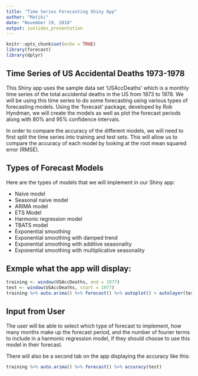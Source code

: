 ```yaml
---
title: "Time Series Forecasting Shiny App"
author: "Matiki"
date: "November 19, 2018"
output: ioslides_presentation
---
```


```r
knitr::opts_chunk$set(echo = TRUE)
library(forecast)
library(dplyr)
```

## Time Series of US Accidental Deaths 1973-1978

This Shiny app uses the sample data set 'USAccDeaths' which is a monthly time 
series of the total accidental deaths in the US from 1973 to 1978. We will be 
using this time series to do some forecasting using various types of forecasting
models. Using the 'forecast' package, developed by Rob Hyndman, we will create 
the models as well as plot the forecast periods along with 80% and 95% confidence
intervals.

In order to compare the accuracy of the different models, we will need to first
split the time series into training and test sets. This will allow us to compare
the accuracy of each model by looking at the root mean squared error (RMSE).

## Types of Forecast Models

Here are the types of models that we will implement in our Shiny app:

- Naive model
- Seasonal naive model
- ARIMA model
- ETS Model
- Harmonic regression model
- TBATS model
- Exponential smoothing 
- Exponential smoothing with damped trend
- Exponential smoothing with additive seasonality
- Exponential smoothing with multiplicative seasonality

## Exmple what the app will display:
```r
training <- window(USAccDeaths, end = 1977)
test <- window(USAccDeaths, start = 1977)
training %>% auto.arima() %>% forecast() %>% autoplot() + autolayer(test)
```

## Input from User

The user will be able to select which type of forecast to implement, how many 
months make up the forecast period, and the number of fourier terms to 
include in a harmonic regression model, if they should choose to use this model
in their forecast.

There will also be a second tab on the app displaying the accuracy like this:
```r
training %>% auto.arima() %>% forecast() %>% accuracy(test)
```